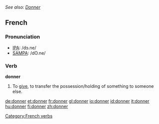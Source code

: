 ''See also: [[Donner]]''
==French==

===Pronunciation===
*[[w:IPA|IPA]]: /dɔ.ne/
*[[w:SAMPA|SAMPA]]: /dO.ne/

===Verb===
'''donner'''
#To [[give]], to transfer the possession/holding of something to someone else.

[[Category:French verbs]]

[[de:donner]]
[[et:donner]]
[[fr:donner]]
[[gl:donner]]
[[io:donner]]
[[id:donner]]
[[it:donner]]
[[hu:donner]]
[[fi:donner]]
[[zh:donner]]
